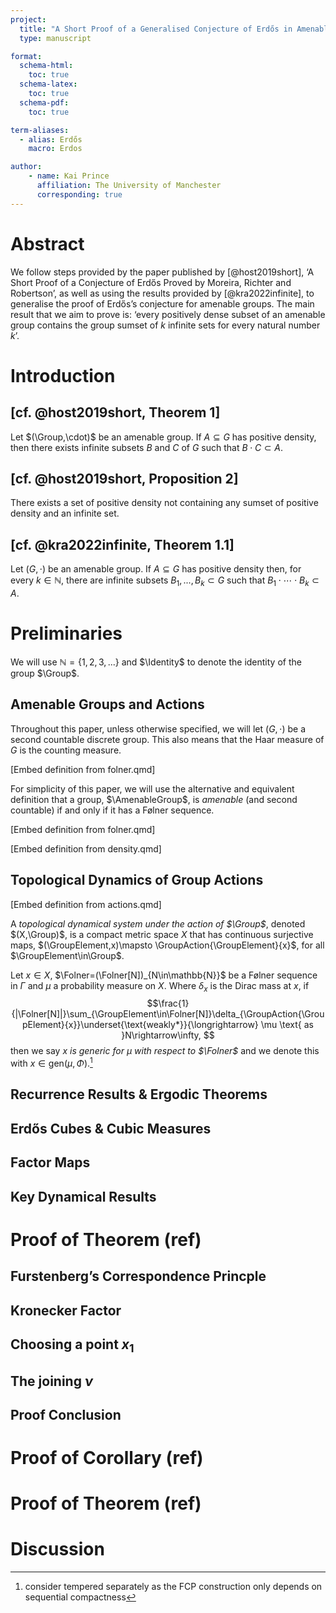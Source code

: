 ```yaml
---
project:
  title: "A Short Proof of a Generalised Conjecture of Erdős in Amenable Groups"
  type: manuscript

format:
  schema-html:
    toc: true
  schema-latex:
    toc: true
  schema-pdf:
    toc: true

term-aliases:
  - alias: Erdős
    macro: Erdos

author:
    - name: Kai Prince
      affiliation: The University of Manchester
      corresponding: true
---
```

# Abstract {.unnumbered}

We follow steps provided by the paper published by [@host2019short], 'A Short Proof of a Conjecture of Erdős Proved by Moreira, Richter and Robertson', as well as using the results provided by [@kra2022infinite], to generalise the proof of Erdős's conjecture for amenable groups. The main result that we aim to prove is: 'every positively dense subset of an amenable group contains the group sumset of $k$ infinite sets for every natural number $k$'.

# Introduction

::: {#thm-GenErdosConjComb}
## [cf. @host2019short, Theorem 1]

Let $(\Group,\cdot)$ be an amenable group. If $A\subseteq G$ has positive density, then there exists infinite subsets $B$ and $C$ of $G$ such that $B\cdot C\subset A$.
:::

::: {#thm-GenErdosConjRel}
## [cf. @host2019short, Proposition 2]

There exists a set of positive density not containing any sumset of positive density and an infinite set.
:::

::: {#thm-GenNErdosConjComb}
## [cf. @kra2022infinite, Theorem 1.1]

Let $(G,\cdot)$ be an amenable group. If $A\subseteq G$ has positive density then, for every $k\in\mathbb{N}$, there are infinite subsets $B_1,...,B_k\subset G$ such that $B_1\cdot\cdots\cdot B_k\subset A$.
:::

# Preliminaries

We will use $\mathbb{N}=\{1,2,3,...\}$ and $\Identity$ to denote the identity of the group $\Group$.

## Amenable Groups and Actions

Throughout this paper, unless otherwise specified, we will let $(G,\cdot)$ be a second countable discrete group. This also means that the Haar measure of $G$ is the counting measure.

:::: {#def-FolnerSequenceDef}

[Embed definition from folner.qmd]
::::

For simplicity of this paper, we will use the alternative and equivalent definition that a group, $\AmenableGroup$, is *amenable* (and second countable) if and only if it has a Følner sequence.

:::: {#def-TemperedSequenceDef}

[Embed definition from folner.qmd]
::::

:::: {#def-DensityDef}

[Embed definition from density.qmd]
::::

## Topological Dynamics of Group Actions

:::: {#def-ActionDef}

[Embed definition from actions.qmd]
::::

A *topological dynamical system under the action of $\Group$*, denoted $(X,\Group)$, is a compact metric space $X$ that has continuous surjective maps, $(\GroupElement,x)\mapsto \GroupAction{\GroupElement}{x}$, for all $\GroupElement\in\Group$.

Let $x\in X$, $\Folner=(\Folner[N])_{N\in\mathbb{N}}$ be a Følner sequence in $\Gamma$ and $\mu$ a probability measure on $X$. Where $\delta_x$ is the Dirac mass at $x$, if
$$\frac{1}{|\Folner[N]|}\sum_{\GroupElement\in\Folner[N]}\delta_{\GroupAction{\GroupElement}{x}}\underset{\text{weakly*}}{\longrightarrow} \mu \text{ as }N\rightarrow\infty, $$
then we say *$x$ is generic for $\mu$ with respect to $\Folner$* and we denote this with $x\in\text{gen}(\mu,\Phi)$.^[consider tempered separately as the FCP construction only depends on sequential compactness]

## Recurrence Results & Ergodic Theorems

## Erdős Cubes & Cubic Measures

## Factor Maps

## Key Dynamical Results

# Proof of Theorem (ref)

## Furstenberg's Correspondence Princple

## Kronecker Factor

## Choosing a point $x_1$

## The joining $\nu$

## Proof Conclusion

# Proof of Corollary (ref)

# Proof of Theorem (ref)

# Discussion
